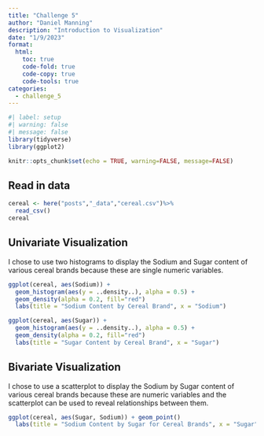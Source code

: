 ```yaml
---
title: "Challenge 5"
author: "Daniel Manning"
description: "Introduction to Visualization"
date: "1/9/2023"
format:
  html:
    toc: true
    code-fold: true
    code-copy: true
    code-tools: true
categories:
  - challenge_5
---
```


```r
#| label: setup
#| warning: false
#| message: false
library(tidyverse)
library(ggplot2)

knitr::opts_chunk$set(echo = TRUE, warning=FALSE, message=FALSE)
```


## Read in data

```r
cereal <- here("posts","_data","cereal.csv")%>%
  read_csv()
cereal
```

## Univariate Visualization 

I chose to use two histograms to display the Sodium and Sugar content of various cereal brands because these are single numeric variables.

```r
ggplot(cereal, aes(Sodium)) + 
  geom_histogram(aes(y = ..density..), alpha = 0.5) +
  geom_density(alpha = 0.2, fill="red")
  labs(title = "Sodium Content by Cereal Brand", x = "Sodium")

ggplot(cereal, aes(Sugar)) + 
  geom_histogram(aes(y = ..density..), alpha = 0.5) +
  geom_density(alpha = 0.2, fill="red")
  labs(title = "Sugar Content by Cereal Brand", x = "Sugar")
```
## Bivariate Visualization

I chose to use a scatterplot to display the Sodium by Sugar content of various cereal brands because these are numeric variables and the scatterplot can be used to reveal relationships between them.

```r
ggplot(cereal, aes(Sugar, Sodium)) + geom_point()
  labs(title = "Sodium Content by Sugar for Cereal Brands", x = "Sugar", y = "Sodium")
```


